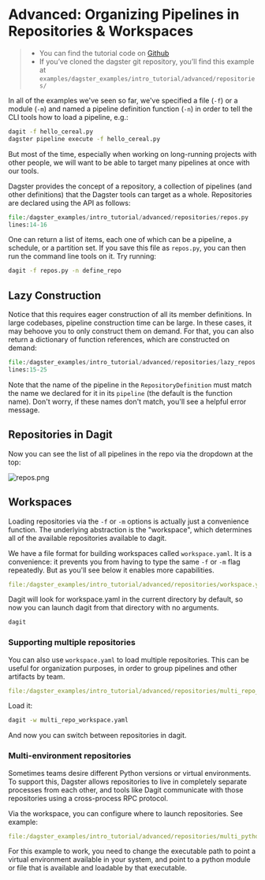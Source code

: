 
<DynamicMetaTags
  title="Advanced: Organizing Pipelines in Repositories &amp; Workspaces | Dagster"
  description="Dagster is a system for building modern data applications."
/>


# Advanced: Organizing Pipelines in Repositories & Workspaces

> - You can find the tutorial code on [Github](https://github.com/dagster-io/dagster/tree/master/examples/dagster_examples/intro_tutorial/advanced/repositories/)
> - If you’ve cloned the dagster git repository, you’ll find this example at `examples/dagster_examples/intro_tutorial/advanced/repositories/`

In all of the examples we've seen so far, we've specified a file (`-f`) or a module (`-m`) and named
a pipeline definition function (`-n`) in order to tell the CLI tools how to load a pipeline, e.g.:

```bash
dagit -f hello_cereal.py
dagster pipeline execute -f hello_cereal.py
```

But most of the time, especially when working on long-running projects with other people, we will
want to be able to target many pipelines at once with our tools.

Dagster provides the concept of a repository, a collection of pipelines (and other definitions) that
the Dagster tools can target as a whole. Repositories are declared using the <PyObject
module="dagster" object="RepositoryDefinition" /> API as follows:

```python literalinclude showLines startLine=14 caption=repos.py
file:/dagster_examples/intro_tutorial/advanced/repositories/repos.py
lines:14-16
```

One can return a list of items, each one of which can be a pipeline, a schedule, or a partition set.
If you save this file as `repos.py`, you can then run the command line tools on it. Try running:

```bash
dagit -f repos.py -n define_repo
```

## Lazy Construction

Notice that this requires eager construction of all its member definitions. In large codebases,
pipeline construction time can be large. In these cases, it may behoove you to only construct them
on demand. For that, you can also return a dictionary of function references, which are constructed
on demand:

```python literalinclude showLines startLine=14 caption=repos.py
file:/dagster_examples/intro_tutorial/advanced/repositories/lazy_repos.py
lines:15-25
```

Note that the name of the pipeline in the `RepositoryDefinition` must match the name we declared for
it in its `pipeline` (the default is the function name). Don't worry, if these names don't match,
you'll see a helpful error message.

## Repositories in Dagit

Now you can see the list of all pipelines in the repo via the dropdown at the top:

![repos.png](/assets/images/tutorial/repos.png)

## Workspaces

Loading repositories via the `-f` or `-m` options is actually just a convenience function. The
underlying abstraction is the "workspace", which determines all of the available repositories
available to dagit.

We have a file format for building workspaces called `workspace.yaml`. It is a convenience: it
prevents you from having to type the same `-f` or `-m` flag repeatedly. But as you'll see below it
enables more capabilities.

```YAML literalinclude caption=workspace.yaml
file:/dagster_examples/intro_tutorial/advanced/repositories/workspace.yaml
```

Dagit will look for workspace.yaml in the current directory by default, so now you can launch dagit
from that directory with no arguments.

```bash
dagit
```

### Supporting multiple repositories

You can also use `workspace.yaml` to load multiple repositories. This can be useful for organization
purposes, in order to group pipelines and other artifacts by team.

```YAML literalinclude caption=multi_repo_workspace.yaml
file:/dagster_examples/intro_tutorial/advanced/repositories/multi_repo_workspace.yaml
```

Load it:

```bash
dagit -w multi_repo_workspace.yaml
```

And now you can switch between repositories in dagit.

### Multi-environment repositories

Sometimes teams desire different Python versions or virtual environments. To support this, Dagster
allows repositories to live in completely separate processes from each other, and tools like Dagit
communicate with those repositories using a cross-process RPC protocol.

Via the workspace, you can configure where to launch repositories. See example:

```YAML literalinclude caption=multi_python_env_workspace_example.yaml
file:/dagster_examples/intro_tutorial/advanced/repositories/multi_python_env_workspace_example.yaml
```

For this example to work, you need to change the executable path to point a virtual environment
available in your system, and point to a python module or file that is available and loadable by
that executable.

<br />

<br />
